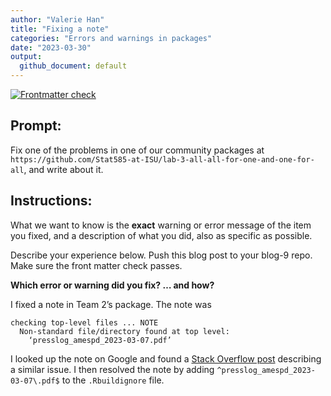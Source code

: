 ```yaml
---
author: "Valerie Han"
title: "Fixing a note"
categories: "Errors and warnings in packages"
date: "2023-03-30"
output:
  github_document: default
---
```


<!-- README.md is generated from README.Rmd. Please edit that file -->
<!-- badges: start -->
[![Frontmatter check](../../actions/workflows/check-yaml.yaml/badge.svg)](../../actions/workflows/check-yaml.yaml)
<!-- badges: end -->

## Prompt:

Fix one of the problems in one of our community packages at `https://github.com/Stat585-at-ISU/lab-3-all-all-for-one-and-one-for-all`, and write about it. 

## Instructions:

What we want to know is the **exact** warning or error message of the item you fixed, and a description of what you did, also as specific as possible. 

Describe your experience  below. Push this blog post to your blog-9 repo. Make sure the front matter check passes.

**Which error or warning did you fix? ... and how?**

I fixed a note in Team 2's package. The note was

```
checking top-level files ... NOTE
  Non-standard file/directory found at top level:
    ‘presslog_amespd_2023-03-07.pdf’
```

I looked up the note on Google and found a [Stack Overflow post](https://stackoverflow.com/questions/48955103/non-standard-file-directory-found-at-top-level-readme-rmd-persists-even-after) describing a similar issue. I then resolved the note by adding `^presslog_amespd_2023-03-07\.pdf$` to the `.Rbuildignore` file.




